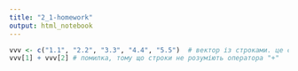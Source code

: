 ```yaml
---
title: "2_1-homework"
output: html_notebook
---
```


```r
vvv <- c("1.1", "2.2", "3.3", "4.4", "5.5")  # вектор із строками. це строки а не числа, тому що в лапках!
vvv[1] + vvv[2] # помилка, тому що строки не розуміють оператора "+"
```
```r

```

